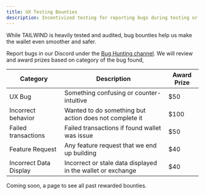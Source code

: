 ```yaml
---
title: UX Testing Bounties
description: Incentivized testing for reporting bugs during testing or production.
---
```



While TAILWIND is heavily tested and audited, bug bounties help us make the 
wallet even <span text="white">smoother and safer</span>. 

Report bugs in our Discord under the [Bug Hunting channel](https://discord.gg/EMxptbxqFb). 
We will review and award prizes based on category of the bug found,  

| Category                | Description                                                            | Award Prize
| ----------------------- | -----------------------------------------------------------------------| ------- 
| UX Bug                  | Something confusing or counter-intuitive                             | $50
| Incorrect behavior      | Wanted to do something but action does not complete it               | $100
| Failed transactions     | Failed transactions if found wallet was issue                        | $50
| Feature Request         | Any feature request that we end up building                          | $40
| Incorrect Data Display  | Incorrect or stale data displayed in the wallet or exchange          | $40 

Coming soon, a page to see all past rewarded bounties.
